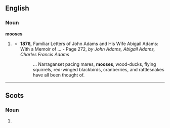 {{see|Mooses}}
==English==

===Noun===
'''mooses'''

# {{dated}} {{rare}} {{plural of|[[moose]]}}
#* '''1876,''' Familiar Letters of John Adams and His Wife Abigail Adams: With a Memoir of ... - Page 272, ''by John Adams, Abigail Adams, Charles Francis Adams''
#*: ... Narraganset pacing mares, '''mooses''', wood-ducks, flying squirrels, red-winged blackbirds, cranberries, and rattlesnakes have all been thought of.

----

==Scots==

===Noun===
{{sco-pl}}

# {{plural of|[[moose#Scots|moose]]}}